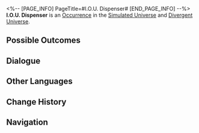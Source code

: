 <%-- [PAGE_INFO]
PageTitle=#I.O.U. Dispenser#
[END_PAGE_INFO] --%>
{{Stub}}
{{Simulated Universe Event Infobox
|id            = 10901
|title         = 
|image         = Occurrence IPC.png
|domains_su    = Unknown
|domains_swarm = Unknown
|domains_gng   = Unknown
|domains_du    = Unknown
|domains_und   = Unknown
|requirements  = 
|prev          = 
|next          = 
|characters    = 
|factions      = 
|order         = 068
|order_du      = 012
}}
'''I.O.U. Dispenser''' is an [[Divergent Universe/Occurrence|Occurrence]] in the [[Simulated Universe]] and [[Divergent Universe]].

==Possible Outcomes==
{{Possible Outcomes
|choice_1 = Directly receive the I.O.U. Dispenser's investment reward.
|result_1 = Receive "Curio: Angel-type I.O.U. Dispenser." It will be immediately destroyed thereafter.
|path_1   = Nihility
|modes_1  = swarm

|choice_2 = Claim an investment insurance policy.
|result_2 = Receive "Curio: Angel-type I.O.U. Dispenser." Receive 100 Cosmic Fragment(s).
|path_2   = Preservation
|modes_2  = swarm

|choice_3 = Demand a more "customized" investment plan.
|result_3 = You want to invest in the future...
|path_3   = Erudition
|modes_3  = gng

|choice_4 = Claim an investment insurance policy.
|result_4 = Receive "Curio: Angel-type I.O.U. Dispenser." Receive 100 Cosmic Fragment(s).
|modes_4  = und

|choice_5 = Claim an investment insurance policy.
|result_5 = Receive "Curio: Angel-type I.O.U. Dispenser." Receive 150 Cosmic Fragment(s).
|modes_5  = du

|choice_6 = Directly receive the I.O.U. Dispenser's investment reward.
|result_6 = Receive "Curio: Angel-type I.O.U. Dispenser." It will be immediately destroyed thereafter.
|modes_6  = du,und

|choice_7 = I'll buy it.
|result_7 = Receive Curio: Angel-type I.O.U. Dispenser.
|modes_7  = su,swarm,gng,und

|choice_8 = You're not a reliable "investment manager."
|result_8 = The Interastral Peace Corporation is definitely not a charity!
|modes_8  = su

|choice_9 = I hate this era.
|result_9 = It makes me feel "lacking."
|modes_9  = su

|choice_10 = I don't need it.
|result_10 = Obtain 100 Cosmic Fragment(s).
|modes_10  = su,swarm,gng,und

|choice_11 = I want money.
|result_11 = Receive Curio: Angel-type I.O.U. Dispenser.
|modes_11  = su

|choice_12 = I want "love."
|result_12 = Receive Curio: Angel-type I.O.U. Dispenser.
|modes_12  = su

|choice_13 = I don't want anything. This is very nihilistic.
|result_13 = Obtain 100 Cosmic Fragment(s).
|modes_13  = su

}}
<!--
==Gameplay Notes==
* 
-->
==Dialogue==
{{Dialogue Start}}
:{{tx}}
{{Dialogue End}}

==Other Languages==
{{Other Languages
|en   = I.O.U. Dispenser
|zhs  = 谢债发行机
|zht  = 謝債發行機
|ja   = {{Rubi|謝債発行機|しゃさいはっこうき}}
|ko   = 사채발행기
|es   = Dispensador de deuda
|fr   = Accumulateur de dettes
|ru   = Распределитель займов
|th   = I.O.U. Dispenser
|vi   = Máy Nhắc Nợ
|de   = Schuldscheinspender
|id   = I.O.U. Dispenser
|pt   = Dispensador de Promissórias
}}

==Change History==
{{Change History|1.0}}

==Navigation==
{{Occurrence Navbox}}